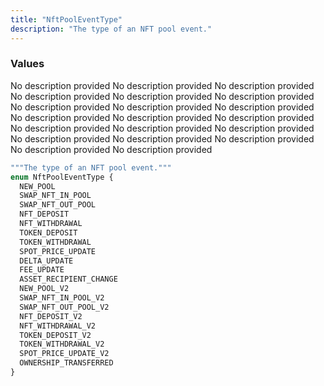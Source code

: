 ```yaml
---
title: "NftPoolEventType"
description: "The type of an NFT pool event."
---
```


### Values

<ResponseField name="NEW_POOL" type="enum">
  No description provided
</ResponseField>

<ResponseField name="SWAP_NFT_IN_POOL" type="enum">
  No description provided
</ResponseField>

<ResponseField name="SWAP_NFT_OUT_POOL" type="enum">
  No description provided
</ResponseField>

<ResponseField name="NFT_DEPOSIT" type="enum">
  No description provided
</ResponseField>

<ResponseField name="NFT_WITHDRAWAL" type="enum">
  No description provided
</ResponseField>

<ResponseField name="TOKEN_DEPOSIT" type="enum">
  No description provided
</ResponseField>

<ResponseField name="TOKEN_WITHDRAWAL" type="enum">
  No description provided
</ResponseField>

<ResponseField name="SPOT_PRICE_UPDATE" type="enum">
  No description provided
</ResponseField>

<ResponseField name="DELTA_UPDATE" type="enum">
  No description provided
</ResponseField>

<ResponseField name="FEE_UPDATE" type="enum">
  No description provided
</ResponseField>

<ResponseField name="ASSET_RECIPIENT_CHANGE" type="enum">
  No description provided
</ResponseField>

<ResponseField name="NEW_POOL_V2" type="enum">
  No description provided
</ResponseField>

<ResponseField name="SWAP_NFT_IN_POOL_V2" type="enum">
  No description provided
</ResponseField>

<ResponseField name="SWAP_NFT_OUT_POOL_V2" type="enum">
  No description provided
</ResponseField>

<ResponseField name="NFT_DEPOSIT_V2" type="enum">
  No description provided
</ResponseField>

<ResponseField name="NFT_WITHDRAWAL_V2" type="enum">
  No description provided
</ResponseField>

<ResponseField name="TOKEN_DEPOSIT_V2" type="enum">
  No description provided
</ResponseField>

<ResponseField name="TOKEN_WITHDRAWAL_V2" type="enum">
  No description provided
</ResponseField>

<ResponseField name="SPOT_PRICE_UPDATE_V2" type="enum">
  No description provided
</ResponseField>

<ResponseField name="OWNERSHIP_TRANSFERRED" type="enum">
  No description provided
</ResponseField>


```graphql NftPoolEventType
"""The type of an NFT pool event."""
enum NftPoolEventType {
  NEW_POOL
  SWAP_NFT_IN_POOL
  SWAP_NFT_OUT_POOL
  NFT_DEPOSIT
  NFT_WITHDRAWAL
  TOKEN_DEPOSIT
  TOKEN_WITHDRAWAL
  SPOT_PRICE_UPDATE
  DELTA_UPDATE
  FEE_UPDATE
  ASSET_RECIPIENT_CHANGE
  NEW_POOL_V2
  SWAP_NFT_IN_POOL_V2
  SWAP_NFT_OUT_POOL_V2
  NFT_DEPOSIT_V2
  NFT_WITHDRAWAL_V2
  TOKEN_DEPOSIT_V2
  TOKEN_WITHDRAWAL_V2
  SPOT_PRICE_UPDATE_V2
  OWNERSHIP_TRANSFERRED
}
```
